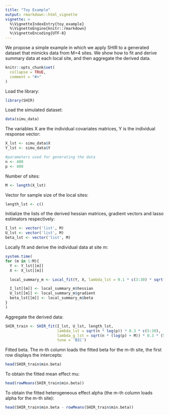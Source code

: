```yaml
---
title: "Toy Example"
output: rmarkdown::html_vignette
vignette: >
  %\VignetteIndexEntry{toy_example}
  %\VignetteEngine{knitr::rmarkdown}
  %\VignetteEncoding{UTF-8}
---
```


We propose a simple example in which we apply SHIR to a generated dataset that mimicks data from M=4 sites. We show how to fit and derive summary data at each local site, and then aggregate the derived data. 
```r
knitr::opts_chunk$set(
  collapse = TRUE,
  comment = "#>"
)
```

Load the library:
```r
library(SHIR)
```

Load the simulated dataset:
```r
data(simu_data)
```

The variables X are the individual covariates matrices, Y is the individual response vector:
```r
X_lst <- simu_data$X
Y_lst <- simu_data$Y
```

```r
#parameters used for generating the data
n <- 400
p <- 400
```

Number of sites:
```r
M <- length(X_lst)
```

Vector for sample size of the local sites:
```r
length_lst <- c()
```

Initialize the lists of the derived hessian matrices, gradient vectors and lasso estimators respectively:
```r
I_lst <- vector('list', M)
U_lst <- vector('list', M)
beta_lst <- vector('list', M)
```

Locally fit and derive the individual data at site m:
```r
system.time(
for (m in 1:M){
  Y <- Y_lst[[m]]
  X <- X_lst[[m]]

  local_summary_m <- Local_fit(Y, X, lambda_lst = 0.1 * c(3:30) * sqrt((log(p)) / n))

  I_lst[[m]] <- local_summary_m$hessian
  U_lst[[m]] <- local_summary_m$gradient
  beta_lst[[m]] <- local_summary_m$beta
}
)
```









Aggregate the derived data:
```r
SHIR_train <- SHIR_fit(I_lst, U_lst, length_lst,
                       lambda_lst = sqrt(n * log(p)) * 0.3 * c(5:30),
                       lambda_g_lst = sqrt(n * (log(p) + M)) * 0.3 * (5:30),
                       tune = 'BIC')
```


Fitted beta. The m-th column loads the fitted beta for the m-th site, the first row displays the intercepts:
```r
head(SHIR_train$min.beta)
```

To obtain the fitted mean effect mu:
```r
head(rowMeans(SHIR_train$min.beta))
```

To obtain the fitted heterogeneous effect alpha (the m-th column loads alpha for the m-th site):
```r
head(SHIR_train$min.beta - rowMeans(SHIR_train$min.beta))
```

